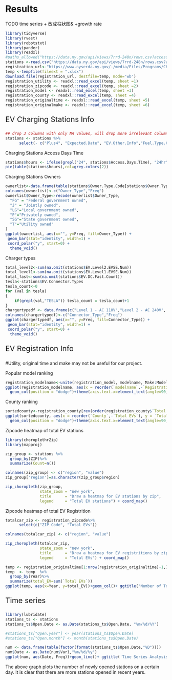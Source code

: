 # Results


TODO 
time series + 改成柱状图& +growth rate 


```r
library(tidyverse)
library(rvest)
library(robotstxt)
library(pander)
library(readxl)
#paths_allowed("https://data.ny.gov/api/views/7rrd-248n/rows.csv?accessType=DOWNLOAD&sorting=true")
stations <-read.csv("https://data.ny.gov/api/views/7rrd-248n/rows.csv?accessType=DOWNLOAD&sorting=true")
registration_url<-"https://www.nyserda.ny.gov/-/media/Files/Programs/ChargeNY/EV-Registration-Tables.xlsx"
temp <-tempfile(fileext = ".xlsx")
download.file(registration_url, destfile=temp, mode='wb')
registration_utility <- readxl::read_excel(temp, sheet =1)
registration_zipcode <- readxl::read_excel(temp, sheet =2)
registration_model <- readxl::read_excel(temp, sheet =3)
registration_county <- readxl::read_excel(temp, sheet =4)
registration_originaltime <- readxl::read_excel(temp, sheet =5)
registration_originalmake <- readxl::read_excel(temp, sheet =6)
```




<p style="font-size:23px;"> EV Charging Stations Info </p>
```r
## drop 3 columns with only NA values, will drop more irrelevant columns. Fuel Type Code has ELEV only. State has NY only. Status Code has E only
stations <- stations %>%
      select(- c("Plus4", "Expected.Date", "EV.Other.Info","Fuel.Type.Code","State","Station.Phone","Status.Code"))
```


Charging Stations Access Days Time
```r
stations$hours <- ifelse(grepl("24", stations$Access.Days.Time), "24hr", "other")
pie(table(stations$hours),col=grey.colors(2))
```
     
Charging Stations Owners
```r
ownerlist<-data.frame(table(stations$Owner.Type.Code[stations$Owner.Type.Code!=""]))
colnames(ownerlist)<-c("Owner_Type","Freq")
ownerlist$Owner_Type<-recode(ownerlist$Owner_Type,
  "FG" = "Federal government owned",
  "J" = "Jointly owned",
  "LG"="Local government owned",
  "P"="Privately owned",
  "SG"="State government owned",
  "T"="Utility owned"
)
ggplot(ownerlist, aes(x="", y=Freq, fill=Owner_Type)) +
 geom_bar(stat="identity", width=1) +
 coord_polar("y", start=0) +
  theme_void()
```

Charger types
```r
total_level2<-sum(na.omit(stations$EV.Level2.EVSE.Num))
total_level1<-sum(na.omit(stations$EV.Level1.EVSE.Num))
total_fast<-sum(na.omit(stations$EV.DC.Fast.Count))
tesla<-stations$EV.Connector.Types
tesla_count<-0
for (val in tesla)
{
    if(grepl(val,"TESLA")) tesla_count = tesla_count+1
}
chargertypedf <- data.frame(c("Level 1 - AC 110V","Level 2 - AC 240V", "DC Fast - DC Rapid Charging Others","DC Fast - Tesla"), c(total_level1,total_level2,total_fast-tesla_count,tesla_count))
colnames(chargertypedf)<-c("Connector_Type","Freq")
ggplot(chargertypedf, aes(x="", y=Freq, fill=Connector_Type)) +
 geom_bar(stat="identity", width=1) +
 coord_polar("y", start=0) +
  theme_void()
```

<p style="font-size:23px;"> EV Registration Info </p>
#Utility, original time and make may not be useful for our project.

Popular model ranking
```r
registration_modelname<-unite(registration_model, modelname, Make:Model, sep='-')[rev(order(registration_model$Registrations)),][-1,]
ggplot(registration_modelname, aes(x = reorder(`modelname`,-`Registrations`), y = `Registrations`)) +
  geom_col(position = "dodge")+theme(axis.text.x=element_text(angle=90, hjust=1))+labs(x="Make-Model")
```


County ranking
```r
sortedcounty<-registration_county[rev(order(registration_county$`Total EVs`)),][-1,]
ggplot(sortedcounty, aes(x = reorder(`County`,-`Total EVs`), y = `Total EVs`)) +
  geom_col(position = "dodge")+theme(axis.text.x=element_text(angle=90, hjust=1))+labs(x="County")
```

Zipcode heatmap of total EV stations
```r
library(choroplethrZip)
library(mapproj)

zip_group <- stations %>%
  group_by(ZIP)%>%
  summarize(Count=n())

colnames(zip_group) <- c("region", "value")
zip_group['region']=as.character(zip_group$region)

zip_choropleth(zip_group, 
               state_zoom = "new york", 
               title      = "Draw a heatmap for EV stations by zip",
               legend     = "Total EV stations") + coord_map()  

```

Zipcode heatmap of total EV Registrition
```r
totalcar_zip <- registration_zipcode%>%
      select(c("ZIP Code", "Total EVs"))

colnames(totalcar_zip) <- c("region", "value")

zip_choropleth(totalcar_zip, 
               state_zoom = "new york", 
               title      = "Draw a heatmap for EV registritions by zip",
               legend     = "Total EVs") + coord_map()  
```




```r
temp <- registration_originaltime[1:nrow(registration_originaltime)-1,]
temp  <- temp  %>%
  group_by(Year)%>%
  summarize(total_EV=sum(`Total EVs`))
ggplot(temp, aes(x=Year, y=total_EV))+geom_col()+ ggtitle('Number of Total EV by Years') + xlab("Year")+ylab("Number of Total EV")
```

<p style="font-size:23px;"> Time series </p>

```r
library(lubridate)
stations_ts <- stations
stations_ts$Open.Date <- as.Date(stations_ts$Open.Date, "%m/%d/%Y")

#stations_ts["Open.year"] <- year(stations_ts$Open.Date)
#stations_ts["Open.month"] <- month(stations_ts$Open.Date)

num <- data.frame(table(factor(format(stations_ts$Open.Date,"%D"))))
num$Date <- as.Date(num$Var1,"%m/%d/%y")
ggplot(num, aes(Date, Freq))+geom_line()+ ggtitle('Time Series Analysis on the Number of Newly Opened stations') + xlab("Date")+ylab("Number of Stations Count")
```

The above graph plots the number of newly opened stations on a certain day. It is clear that there are more stations opened in recent years. 





